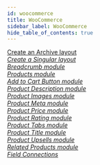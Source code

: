 ```yaml
---
id: woocommerce
title: WooCommerce
sidebar_label: WooCommerce
hide_table_of_contents: true
---
```


<div className="row">
  <div className="col col--6">
    <a className="jump-to" href="/next/beaver-themer/integrations/woocommerce/create-an-archive-themer-layout-for-woocommerce" aria-label="Create an Archive layout">
      <div className="jump-to--main">
        Create an Archive layout
      </div>
      <div className="jump-to--icon">
        <i className="fas fa-chevron-right" />
      </div>
    </a>
    <a className="jump-to" href="/next/beaver-themer/integrations/woocommerce/create-a-singular-themer-layout-for-woocommerce" aria-label="Create a Singular layout">
      <div className="jump-to--main">
        Create a Singular layout
      </div>
      <div className="jump-to--icon">
        <i className="fas fa-chevron-right" />
      </div>
    </a>
    <a className="jump-to" href="/next/beaver-themer/integrations/woocommerce/breadcrumb-module-for-woocommerce-singular-and-archive-themer-layouts" aria-label="Breadcrumb module">
      <div className="jump-to--main">
        Breadcrumb module
      </div>
      <div className="jump-to--icon">
        <i className="fas fa-chevron-right" />
      </div>
    </a>
    <a className="jump-to" href="/next/beaver-themer/integrations/woocommerce/products-module-for-woocommerce-archive-themer-layouts" aria-label="Products module">
      <div className="jump-to--main">
        Products module
      </div>
      <div className="jump-to--icon">
        <i className="fas fa-chevron-right" />
      </div>
    </a>
    <a className="jump-to" href="/next/beaver-themer/integrations/woocommerce/add-to-cart-button-module-for-woocommerce-singular-themer-layouts" aria-label="Add to Cart Button module">
      <div className="jump-to--main">
        Add to Cart Button module
      </div>
      <div className="jump-to--icon">
        <i className="fas fa-chevron-right" />
      </div>
    </a>
    <a className="jump-to" href="/next/beaver-themer/integrations/woocommerce/product-description-module-for-woocommerce-singular-themer-layouts" aria-label="Product Description module">
      <div className="jump-to--main">
        Product Description module
      </div>
      <div className="jump-to--icon">
        <i className="fas fa-chevron-right" />
      </div>
    </a>
    <a className="jump-to" href="/next/beaver-themer/integrations/woocommerce/product-images-module-for-woocommerce-singular-themer-layouts" aria-label="Product Images module">
      <div className="jump-to--main">
        Product Images module
      </div>
      <div className="jump-to--icon">
        <i className="fas fa-chevron-right" />
      </div>
    </a>
    <a className="jump-to" href="/next/beaver-themer/integrations/woocommerce/product-meta-module-for-woocommerce-singular-themer-layouts" aria-label="Product Meta module">
      <div className="jump-to--main">
        Product Meta module
      </div>
      <div className="jump-to--icon">
        <i className="fas fa-chevron-right" />
      </div>
    </a>
  </div>
  <div className="col col--6">
    <a className="jump-to" href="/next/beaver-themer/integrations/woocommerce/product-price-module-for-woocommerce-singular-themer-layouts" aria-label="Product Price module">
      <div className="jump-to--main">
        Product Price module
      </div>
      <div className="jump-to--icon">
        <i className="fas fa-chevron-right" />
      </div>
    </a>
    <a className="jump-to" href="/next/beaver-themer/integrations/woocommerce/product-rating-module-for-woocommerce-singular-themer-layouts" aria-label="Product Rating module">
      <div className="jump-to--main">
        Product Rating module
      </div>
      <div className="jump-to--icon">
        <i className="fas fa-chevron-right" />
      </div>
    </a>
    <a className="jump-to" href="/next/beaver-themer/integrations/woocommerce/product-tabs-module-for-woocommerce-singular-themer-layouts" aria-label="Product Tabs module">
      <div className="jump-to--main">
        Product Tabs module
      </div>
      <div className="jump-to--icon">
        <i className="fas fa-chevron-right" />
      </div>
    </a>
    <a className="jump-to" href="/next/beaver-themer/integrations/woocommerce/product-title-module-for-woocommerce-singular-themer-layouts" aria-label="Product Title module">
      <div className="jump-to--main">
        Product Title module
      </div>
      <div className="jump-to--icon">
        <i className="fas fa-chevron-right" />
      </div>
    </a>
    <a className="jump-to" href="/next/beaver-themer/integrations/woocommerce/product-upsells-module-for-woocommerce-singular-themer-layouts" aria-label="Product Upsells module">
      <div className="jump-to--main">
        Product Upsells module
      </div>
      <div className="jump-to--icon">
        <i className="fas fa-chevron-right" />
      </div>
    </a>
    <a className="jump-to" href="/next/beaver-themer/integrations/woocommerce/related-products-module-for-woocommerce-singular-themer-layouts" aria-label="Related Products module">
      <div className="jump-to--main">
        Related Products module
      </div>
      <div className="jump-to--icon">
        <i className="fas fa-chevron-right" />
      </div>
    </a>
    <a className="jump-to" href="/next/beaver-themer/integrations/woocommerce/woocommerce-field-connection-shortcode-index" aria-label="Field Connections">
      <div className="jump-to--main">
        Field Connections
      </div>
      <div className="jump-to--icon">
        <i className="fas fa-chevron-right" />
      </div>
    </a>
  </div>
</div>
